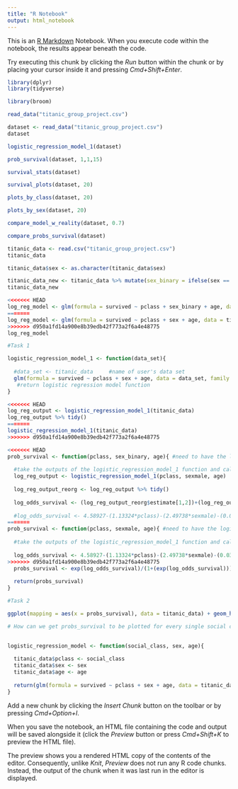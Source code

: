 ```yaml
---
title: "R Notebook"
output: html_notebook
---
```


This is an [R Markdown](http://rmarkdown.rstudio.com) Notebook. When you execute code within the notebook, the results appear beneath the code. 

Try executing this chunk by clicking the *Run* button within the chunk or by placing your cursor inside it and pressing *Cmd+Shift+Enter*. 

```r
library(dplyr)
library(tidyverse)

library(broom)

```

```r
read_data("titanic_group_project.csv")
```

```r
dataset <- read_data("titanic_group_project.csv")
dataset

logistic_regression_model_1(dataset)
```

```r
prob_survival(dataset, 1,1,15)
```


```r
survival_stats(dataset)
```

```r
survival_plots(dataset, 20)
```

```r
plots_by_class(dataset, 20)
```

```r
plots_by_sex(dataset, 20)
```

```r
compare_model_w_reality(dataset, 0.7)
```

```r
compare_probs_survival(dataset)
```


```r
titanic_data <- read.csv("titanic_group_project.csv")
titanic_data
```

```r
titanic_data$sex <- as.character(titanic_data$sex)
```


```r
titanic_data_new <- titanic_data %>% mutate(sex_binary = ifelse(sex == "female", 1,0))
titanic_data_new
```

```r
<<<<<<< HEAD
log_reg_model <- glm(formula = survived ~ pclass + sex_binary + age, data = titanic_data_new, family = binomial)
=======
log_reg_model <- glm(formula = survived ~ pclass + sex + age, data = titanic_data, family = binomial)
>>>>>>> d950a1fd14a900e8b39edb42f773a2f6a4e48775
log_reg_model
```

```r
#Task 1

logistic_regression_model_1 <- function(data_set){
  
  #data_set <- titanic_data     #name of user's data set
  glm(formula = survived ~ pclass + sex + age, data = data_set, family = binomial) #need to write function to be conducive to all data sets or just this one? 
   #return logistic regression model function 
}
```

```r
<<<<<<< HEAD
log_reg_output <- logistic_regression_model_1(titanic_data)
log_reg_output %>% tidy()
=======
logistic_regression_model_1(titanic_data)
>>>>>>> d950a1fd14a900e8b39edb42f773a2f6a4e48775
```


```r
<<<<<<< HEAD
prob_survival <- function(pclass, sex_binary, age){ #need to have the logistic_regression_model function as an argument here
  
  #take the outputs of the logistic_regression_model_1 function and calculate the probability of survival
  log_reg_output <- logistic_regression_model_1(pclass, sexmale, age)
  
  log_reg_output_reorg <- log_reg_output %>% tidy()
  
  log_odds_survival <- (log_reg_output_reorg$estimate[1,2])+(log_reg_output_reorg$estimate[2,2])+(log_reg_output$*sex_binary)+(log_reg_output$beta3*age)
  
  #log_odds_survival <- 4.58927-(1.13324*pclass)-(2.49738*sexmale)-(0.03388*age)
=======
prob_survival <- function(pclass, sexmale, age){ #need to have the logistic_regression_model function as an argument here
  
  #take the outputs of the logistic_regression_model_1 function and calculate the probability of survival
  
  log_odds_survival <- 4.58927-(1.13324*pclass)-(2.49738*sexmale)-(0.03388*age)
>>>>>>> d950a1fd14a900e8b39edb42f773a2f6a4e48775
  probs_survival <- exp(log_odds_survival)/(1+(exp(log_odds_survival)))
  
  return(probs_survival)
}
```

```r
#Task 2

ggplot(mapping = aes(x = probs_survival), data = titanic_data) + geom_histogram(binwidth = 1.2, alpha = 0.5)

# How can we get probs_survival to be plotted for every single social class, and age? And what plot should we use? 
       
```


```r
logistic_regression_model <- function(social_class, sex, age){
  
  titanic_data$pclass <- social_class
  titanic_data$sex <- sex
  titanic_data$age <- age
  
  return(glm(formula = survived ~ pclass + sex + age, data = titanic_data_new, family = binomial))
}
```






Add a new chunk by clicking the *Insert Chunk* button on the toolbar or by pressing *Cmd+Option+I*.

When you save the notebook, an HTML file containing the code and output will be saved alongside it (click the *Preview* button or press *Cmd+Shift+K* to preview the HTML file). 

The preview shows you a rendered HTML copy of the contents of the editor. Consequently, unlike *Knit*, *Preview* does not run any R code chunks. Instead, the output of the chunk when it was last run in the editor is displayed.

